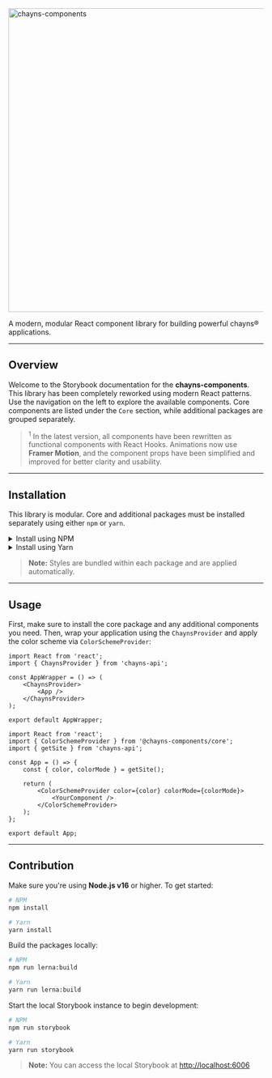 

<Meta title="Introduction" />

<link
    href="https://fonts.googleapis.com/css2?family=Roboto:wght@400;700;900&display=swap"
    rel="stylesheet"
/>

<div style={{ textAlign: 'center' }}>
    <img
        src="https://chayns.space/77896-21884/chayns_components.png"
        width="600px"
        alt="chayns-components"
    />
    <p style={{ fontSize: '85%', marginTop: 0, opacity: 0.85 }}>
        A modern, modular React component library for building powerful chayns® applications.
    </p>
</div>

---

## Overview

Welcome to the Storybook documentation for the **chayns-components**.
This library has been completely reworked using modern React patterns.
Use the navigation on the left to explore the available components.
Core components are listed under the `Core` section, while additional packages are grouped separately.

> <sup>1</sup> In the latest version, all components have been rewritten as functional components with React Hooks. Animations now use **Framer Motion**, and the component props have been simplified and improved for better clarity and usability.

---

## Installation

This library is modular. Core and additional packages must be installed separately using either `npm` or `yarn`.

<details>
    <summary>Install using NPM</summary>

    ```bash
    # Core components
    npm install @chayns-components/core

    # Additional components
    npm install @chayns-components/code-highlighter
    npm install @chayns-components/color-picker
    npm install @chayns-components/date
    npm install @chayns-components/devalue-slider
    npm install @chayns-components/emoji-input
    npm install @chayns-components/format
    npm install @chayns-components/gallery
    npm install @chayns-components/maps
    npm install @chayns-components/person-finder
    npm install @chayns-components/swipeable-wrapper
    npm install @chayns-components/textstring
    npm install @chayns-components/translation
    npm install @chayns-components/typewriter
    ```

</details>

<details>
    <summary>Install using Yarn</summary>

    ```bash
    # Core components
    yarn add @chayns-components/core

    # Additional components
    yarn add @chayns-components/code-highlighter
    yarn add @chayns-components/color-picker
    yarn add @chayns-components/date
    yarn add @chayns-components/devalue-slider
    yarn add @chayns-components/emoji-input
    yarn add @chayns-components/format
    yarn add @chayns-components/gallery
    yarn add @chayns-components/maps
    yarn add @chayns-components/person-finder
    yarn add @chayns-components/swipeable-wrapper
    yarn add @chayns-components/textstring
    yarn add @chayns-components/translation
    yarn add @chayns-components/typewriter
    ```

</details>

> **Note:** Styles are bundled within each package and are applied automatically.

---

## Usage

First, make sure to install the core package and any additional components you need. Then, wrap your application using the `ChaynsProvider` and apply the color scheme via `ColorSchemeProvider`:

```tsx
import React from 'react';
import { ChaynsProvider } from 'chayns-api';

const AppWrapper = () => (
    <ChaynsProvider>
        <App />
    </ChaynsProvider>
);

export default AppWrapper;
```

```tsx
import React from 'react';
import { ColorSchemeProvider } from '@chayns-components/core';
import { getSite } from 'chayns-api';

const App = () => {
    const { color, colorMode } = getSite();

    return (
        <ColorSchemeProvider color={color} colorMode={colorMode}>
            <YourComponent />
        </ColorSchemeProvider>
    );
};

export default App;
```

---

## Contribution

Make sure you're using **Node.js v16** or higher. To get started:

```bash
# NPM
npm install

# Yarn
yarn install
```

Build the packages locally:

```bash
# NPM
npm run lerna:build

# Yarn
yarn run lerna:build
```

Start the local Storybook instance to begin development:

```bash
# NPM
npm run storybook

# Yarn
yarn run storybook
```

> **Note:** You can access the local Storybook at [http://localhost:6006](http://localhost:6006)
